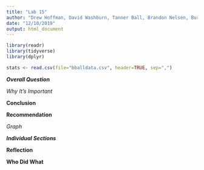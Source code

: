 ```yaml
---
title: "Lab 15"
author: "Drew Hoffman, David Washburn, Tanner Ball, Brandon Nelsen, Burke Parent"
date: "12/10/2019"
output: html_document
---
```


```r
library(readr)
library(tidyverse)
library(dplyr)
```


```r
stats <- read.csv(file="bballdata.csv", header=TRUE, sep=",")
```

***Overall Question***


*Why It's Important*


**Conclusion**


**Recommendation**


*Graph*


***Individual Sections***


**Reflection**


**Who Did What**